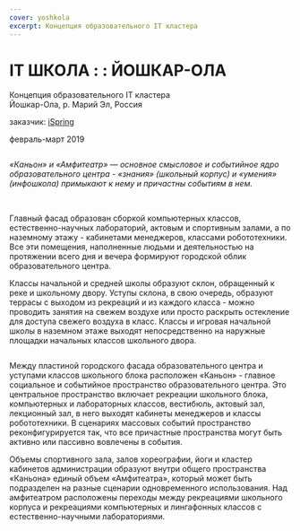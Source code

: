 ```yaml
---
cover: yoshkola
excerpt: Концепция образовательного IT кластера
---
```


# IT ШКОЛА : : ЙОШКАР-ОЛА

Концепция образовательного IT кластера<br/>
Йошкар-Ола, р. Марий Эл, Россия

заказчик: <a href="https://www.ispring.ru/" target="_blank">iSpring</a>

февраль-март 2019

<Image src="/images/yoshkola-08.jpg" alt="" />

_«Каньон» и «Амфитеатр» — основное смысловое и событийное ядро образовательного центра - «знания»
(школьный корпус) и «умения» (инфошкола) примыкают к нему и причастны событиям в нем._

<Carousel effect='crossfade'>
	<Image src="/images/yoshkola-01_1.jpg" alt="" />
	<Image src="/images/yoshkola-01_2.jpg" alt="" />
	<Image src="/images/yoshkola-01_3.jpg" alt="" />
	<Image src="/images/yoshkola-01_4.jpg" alt="" />
	<Image src="/images/yoshkola-01_5.jpg" alt="" />
</Carousel>

Главный фасад образован сборкой компьютерных классов, естественно-научных лабораторий,
актовым и спортивным залами, а по наземному этажу - кабинетами менеджеров, классами робототехники.
Все эти помещения, наполненные людьми и деятельностью на протяжении всего дня и вечера формируют
городской облик образовательного центра.

Классы начальной и средней школы образуют склон, обращенный к реке и школьному двору.
Уступы склона, в свою очередь, образуют террасы с выходом из рекреаций и
из каждого класса - можно проводить занятия на свежем воздухе или просто раскрыть остекление
для доступа свежего воздуха в класс. Классы и игровая начальной школы в наземном этаже выходят
непосредственно на наружные площадки начальных классов школьного двора.


<Image src="/images/yoshkola-03.jpg" alt="" />

Между пластиной городского фасада образовательного центра и уступами классов школьного блока
расположен «Каньон» - главное социальное и событийное пространство образовательного центра.
Это центральное пространство включает рекреации школьного блока, компьютерных и лабораторных классов,
вестибюль, актовый зал, лекционный зал, в него выходят кабинеты менеджеров и классы робототехники.
В сценариях массовых событий пространство реконфигурируется так,
что все причастные пространства могут быть активно или пассивно вовлечены в события.

Объемы спортивного зала, залов хореографии, йоги и кластер кабинетов администрации образуют
внутри общего пространства «Каньона» единый объем «Амфитеатра»,
который может быть подразделен на разные сценарии одновременного использования.
Над амфитеатром расположены переходы между рекреациями школьного корпуса и рекреациями компьютерных
и лингафонных классов с естественно-научными лабораториями.


<Image src="/images/yoshkola-04.jpg" alt="" />

